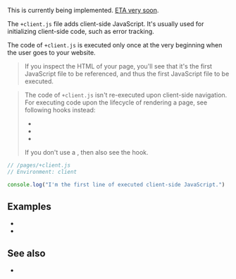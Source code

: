 
<Construction>This is currently being implemented. [ETA very soon](https://github.com/vikejs/vike/issues/1468).</Construction>

The `+client.js` file adds client-side JavaScript. It's usually used for initializing client-side code, such as <Link href="/errors">error tracking</Link>.

The code of `+client.js` is executed only once at the very beginning when the user goes to your website.

> If you inspect the HTML of your page, you'll see that it's the first JavaScript file to be referenced, and thus the first JavaScript file to be executed.

> The code of `+client.js` isn't re-executed upon client-side navigation. For executing code upon the lifecycle of rendering a page, see following hooks instead:
> - <Link href="/onHydrationEnd" />
> - <Link href="/onPageTransitionStart" />
> - <Link href="/onPageTransitionEnd" />
>
> If you don't use a <UiFrameworkVikeExtension />, then also see the <Link href="/onRenderClient" /> hook.

```js
// /pages/+client.js
// Environment: client

console.log("I'm the first line of executed client-side JavaScript.")
```

## Examples

* <RepoLink path="/examples/render-modes/pages/html-js/+client.js" />
* <Link href="/render-modes#html-only" />


## See also

- <Link href="/client-routing" />
